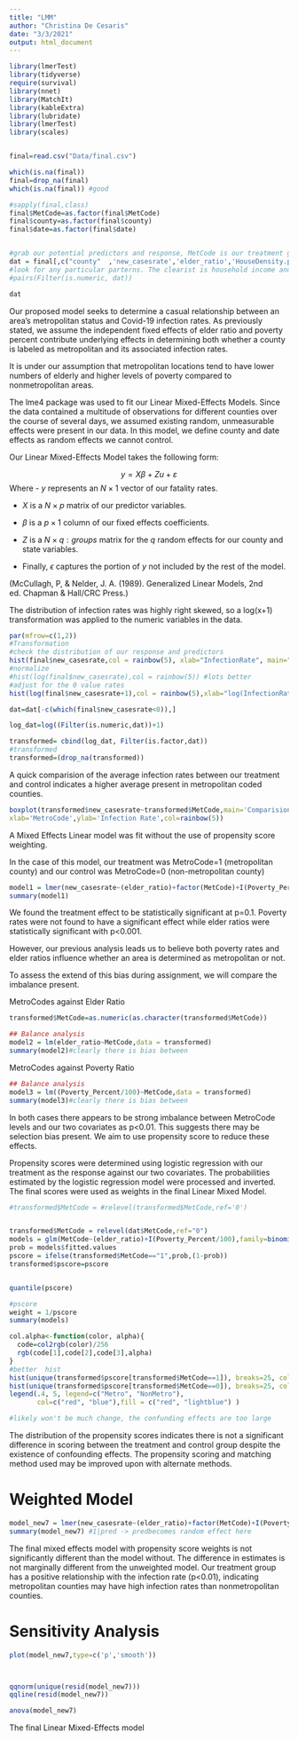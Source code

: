 ```yaml
---
title: "LMM"
author: "Christina De Cesaris"
date: "3/3/2021"
output: html_document
---
```




```r
library(lmerTest)
library(tidyverse)
require(survival)
library(nnet)
library(MatchIt)
library(kableExtra)
library(lubridate)
library(lmerTest)
library(scales)


final=read.csv("Data/final.csv")

which(is.na(final))
final=drop_na(final)
which(is.na(final)) #good

#sapply(final,class)
final$MetCode=as.factor(final$MetCode)
final$county=as.factor(final$county)
final$date=as.factor(final$date)



```
         
```r
#grab our potential predictors and response, MetCode is our treatment group
dat = final[,c("county"  ,'new_casesrate','elder_ratio','HouseDensity.per.square.mile.of.land.area','date','Poverty_Estimate',"Poverty_Percent","Pop_Estimate","MetCode","totalcountconfirmed"),]
#look for any particular parterns. The clearist is household income and povery rates--unsurpisingly
#pairs(Filter(is.numeric, dat))

dat

```

Our proposed model seeks to determine a casual relationship between an area's metropolitan status and Covid-19 infection rates. As previously stated, we assume the independent fixed effects of elder ratio and poverty percent contribute underlying effects in determining both whether a county is labeled as metropolitan and its associated infection rates.

It is under our assumption that metropolitan locations tend to have lower numbers of elderly and higher levels of poverty compared to nonmetropolitan areas. 

The lme4 package was used to fit our Linear Mixed-Effects Models. Since the data contained a multitude of observations for different counties over the course of several days, we assumed existing random, unmeasurable effects were present in our data. In this model, we define county and date effects as random effects we cannot control.

Our Linear Mixed-Effects Model takes the following form:


$$y = {X\beta} + {Zu} + {\varepsilon}$$
Where
- $y$ represents an $N \times 1$ vector of our fatality rates. 

- $X$ is a $N \times p$ matrix of our predictor variables. 

- $\beta$ is a $p \times 1$ column of our fixed effects coefficients. 

- $Z$ is a $N \times q:groups$ matrix for the $q$ random effects for our county and state variables. 

- Finally, $\epsilon$ captures the portion of $y$ not included by the rest of the model.

(McCullagh, P, & Nelder, J. A. (1989). Generalized Linear Models, 2nd ed. Chapman & Hall/CRC Press.)


The distribution of infection rates was highly right skewed, so a log(x+1) transformation was applied to the numeric variables in the data. 

```r
par(mfrow=c(1,2))
#Transformation
#check the distribution of our response and predictors
hist(final$new_casesrate,col = rainbow(5), xlab="InfectionRate", main="Distribution before Transformation") #this is very right skewed
#normalize
#hist(log(final$new_casesrate),col = rainbow(5)) #lots better
#adjust for the 0 value rates
hist(log(final$new_casesrate+1),col = rainbow(5),xlab="log(InfectionRate+1)", main="After Transformation")

dat=dat[-c(which(final$new_casesrate<0)),]

log_dat=log((Filter(is.numeric,dat))+1)

transformed= cbind(log_dat, Filter(is.factor,dat))
#transformed
transformed=(drop_na(transformed))
```

A quick comparision of the average infection rates between our treatment and control indicates a higher average present in metropolitan coded counties.

```r

boxplot(transformed$new_casesrate~transformed$MetCode,main='Comparision of Averages Between Groups',
xlab='MetroCode',ylab='Infection Rate',col=rainbow(5))
```




A Mixed Effects Linear model was fit without the use of propensity score weighting.

In the case of this model, our treatment was MetroCode=1 (metropolitan county) and our control was MetroCode=0 (non-metropolitan county)

```r

model1 = lmer(new_casesrate~(elder_ratio)+factor(MetCode)+I(Poverty_Percent/100)+(1|county)+(1|date),data = transformed)
summary(model1)

```

We found the treatment effect to be statistically significant at p=0.1. Poverty rates were not found to have a significant effect while elder ratios were statistically significant with p<0.001. 

However, our previous analysis leads us to believe both poverty rates and elder ratios influence whether an area is determined as metropolitan or not. 

To assess the extend of this bias during assignment, we will compare the imbalance present.

MetroCodes against Elder Ratio

```r

transformed$MetCode=as.numeric(as.character(transformed$MetCode))

## Balance analysis
model2 = lm(elder_ratio~MetCode,data = transformed)
summary(model2)#clearly there is bias between 

```



MetroCodes against Poverty Ratio


```r


## Balance analysis
model3 = lm((Poverty_Percent/100)~MetCode,data = transformed)
summary(model3)#clearly there is bias between 

```

In both cases there appears to be strong imbalance between MetroCode levels and our two covariates as p<0.01. This suggests there may be selection bias present. We aim to use propensity score to reduce these effects.

Propensity scores were determined using logistic regression with our treatment as the response against our two covariates. The probabilities estimated by the logistic regression model were processed and inverted. The final scores were used as weights in the final Linear Mixed Model. 


```r
#transformed$MetCode = #relevel(transformed$MetCode,ref='0')


transformed$MetCode = relevel(dat$MetCode,ref="0")
models = glm(MetCode~(elder_ratio)+I(Poverty_Percent/100),family=binomial(logit), data = transformed)
prob = models$fitted.values
pscore = ifelse(transformed$MetCode=="1",prob,(1-prob))
transformed$pscore=pscore


quantile(pscore)

#pscore
weight = 1/pscore
summary(models)

col.alpha<-function(color, alpha){
  code=col2rgb(color)/256
  rgb(code[1],code[2],code[3],alpha)
}
#better  hist
hist(unique(transformed$pscore[transformed$MetCode==1]), breaks=25, col=col.alpha("red",.6), freq=F, ylim=c(0,5), xlab="Propensity Score", ylab="", main="Propensity Score Distribution")
hist(unique(transformed$pscore[transformed$MetCode==0]), breaks=25, col=col.alpha("lightblue",.6), freq=F, ylim=c(0,5), xlab="Propensity Score", ylab="", main="",add=T)
legend(.4, 5, legend=c("Metro", "NonMetro"),
       col=c("red", "blue"),fill = c("red", "lightblue") )

#likely won't be much change, the confunding effects are too large
```

The distribution of the propensity scores indicates there is not a significant difference in scoring between the treatment and control group despite the existence of confounding effects. The propensity scoring and matching method used may be improved upon with alternate methods.




# Weighted Model
```r

model_new7 = lmer(new_casesrate~(elder_ratio)+factor(MetCode)+I(Poverty_Percent/100)+(1|county)+(1|date),data = transformed,weights = weight)
summary(model_new7) #1|pred -> predbecomes random effect here
```

The final mixed effects model with propensity score weights is not significantly different than the model without. The difference in estimates is not marginally different from the unweighted model. Our treatment group has a positive relationship with the infection rate (p<0.01), indicating metropolitan counties may have high infection rates than nonmetropolitan counties. 



# Sensitivity Analysis
```r

plot(model_new7,type=c('p','smooth'))



qqnorm(unique(resid(model_new7)))
qqline(resid(model_new7))

anova(model_new7)
```

The final Linear Mixed-Effects model







